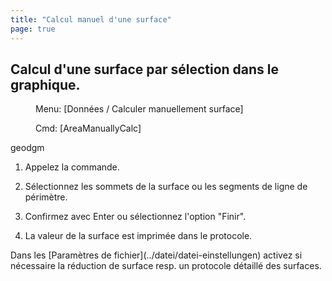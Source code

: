 ```yaml
---
title: "Calcul manuel d'une surface"
page: true
---
```

## Calcul d&#39;une surface par s&#233;lection dans le graphique.
 <Menu> Menu: [Données / Calculer manuellement surface] </Menu> 
 <Menu> Cmd: [AreaManuallyCalc] </Menu> 

 <Placeholder>geodgm</Placeholder> 

1. Appelez la commande.

2. S&#233;lectionnez les sommets de la surface ou les segments de ligne de p&#233;rim&#232;tre.

3. Confirmez avec <Border>Enter</Border>  ou s&#233;lectionnez l&#39;option &quot;Finir&quot;.

4. La valeur de la surface est imprim&#233;e dans le protocole.




<Success>
Dans les [Param&#232;tres de fichier](../datei/datei-einstellungen)
 activez si n&#233;cessaire la r&#233;duction de surface resp. un protocole d&#233;taill&#233; des surfaces.
</Success>

